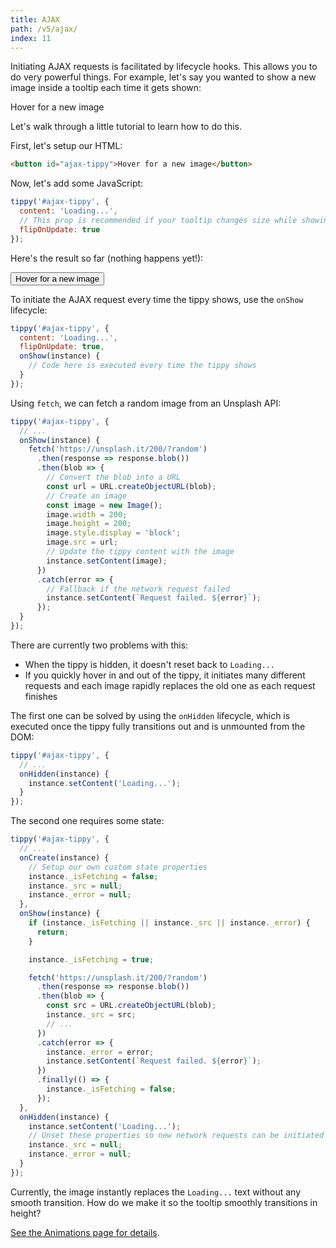 ```yaml
---
title: AJAX
path: /v5/ajax/
index: 11
---
```



Initiating AJAX requests is facilitated by lifecycle hooks. This allows you to
do very powerful things. For example, let's say you wanted to show a new image
inside a tooltip each time it gets shown:

<Demo>
  <Ajax>Hover for a new image</Ajax>
</Demo>

Let's walk through a little tutorial to learn how to do this.

First, let's setup our HTML:

```html
<button id="ajax-tippy">Hover for a new image</button>
```

Now, let's add some JavaScript:

```js
tippy('#ajax-tippy', {
  content: 'Loading...',
  // This prop is recommended if your tooltip changes size while showing
  flipOnUpdate: true
});
```

Here's the result so far (nothing happens yet!):

<Demo>
  <Tippy content="Loading..." animation="fade" animateFill={false}>
    <Button>Hover for a new image</Button>
  </Tippy>
</Demo>

To initiate the AJAX request every time the tippy shows, use the `onShow`
lifecycle:

```js
tippy('#ajax-tippy', {
  content: 'Loading...',
  flipOnUpdate: true,
  onShow(instance) {
    // Code here is executed every time the tippy shows
  }
});
```

Using `fetch`, we can fetch a random image from an Unsplash API:

```js
tippy('#ajax-tippy', {
  // ...
  onShow(instance) {
    fetch('https://unsplash.it/200/?random')
      .then(response => response.blob())
      .then(blob => {
        // Convert the blob into a URL
        const url = URL.createObjectURL(blob);
        // Create an image
        const image = new Image();
        image.width = 200;
        image.height = 200;
        image.style.display = 'block';
        image.src = url;
        // Update the tippy content with the image
        instance.setContent(image);
      })
      .catch(error => {
        // Fallback if the network request failed
        instance.setContent(`Request failed. ${error}`);
      });
  }
});
```

There are currently two problems with this:

- When the tippy is hidden, it doesn't reset back to `Loading...`
- If you quickly hover in and out of the tippy, it initiates many different
  requests and each image rapidly replaces the old one as each request finishes

The first one can be solved by using the `onHidden` lifecycle, which is executed
once the tippy fully transitions out and is unmounted from the DOM:

```js
tippy('#ajax-tippy', {
  // ...
  onHidden(instance) {
    instance.setContent('Loading...');
  }
});
```

The second one requires some state:

```js
tippy('#ajax-tippy', {
  // ...
  onCreate(instance) {
    // Setup our own custom state properties
    instance._isFetching = false;
    instance._src = null;
    instance._error = null;
  },
  onShow(instance) {
    if (instance._isFetching || instance._src || instance._error) {
      return;
    }

    instance._isFetching = true;

    fetch('https://unsplash.it/200/?random')
      .then(response => response.blob())
      .then(blob => {
        const src = URL.createObjectURL(blob);
        instance._src = src;
        // ...
      })
      .catch(error => {
        instance._error = error;
        instance.setContent(`Request failed. ${error}`);
      })
      .finally(() => {
        instance._isFetching = false;
      });
  },
  onHidden(instance) {
    instance.setContent('Loading...');
    // Unset these properties so new network requests can be initiated
    instance._src = null;
    instance._error = null;
  }
});
```

Currently, the image instantly replaces the `Loading...` text without any smooth
transition. How do we make it so the tooltip smoothly transitions in height?

[See the Animations page for details](../animations/#dimensions-transition).
